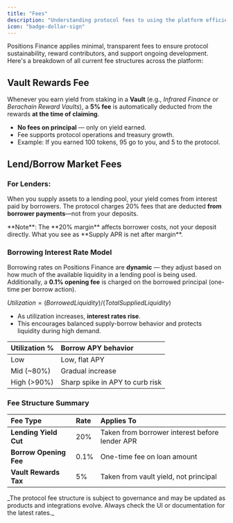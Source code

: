 ```yaml
---
title: "Fees"
description: "Understanding protocol fees to using the platform efficiently.  "
icon: "badge-dollar-sign"
---
```


Positions Finance applies minimal, transparent fees to ensure protocol sustainability, reward contributors, and support ongoing development. Here's a breakdown of all current fee structures across the platform:

## Vault Rewards Fee

Whenever you earn yield from staking in a **Vault** (e.g., _Infrared Finance_ or _Berachain Reward Vaults_), a **5% fee** is automatically deducted from the rewards **at the time of claiming**.

- **No fees on principal** — only on yield earned.
- Fee supports protocol operations and treasury growth.
- Example: If you earned 100 tokens, 95 go to you, and 5 to the protocol.

## Lend/Borrow Market Fees

### For Lenders:

When you supply assets to a lending pool, your yield comes from interest paid by borrowers. The protocol charges 20% fees that are deducted **from borrower payments**—not from your deposits. 

<Note>
  **Note**: The **20% margin** affects borrower costs, not your deposit directly. What you see as **Supply APR is net after margin**.
</Note>

### Borrowing Interest Rate Model

Borrowing rates on Positions Finance are **dynamic** — they adjust based on how much of the available liquidity in a lending pool is being used. Additionally, a **0.1% opening fee** is charged on the borrowed principal (one-time per borrow action).

$Utilization = (Borrowed Liquidity) / (Total Supplied Liquidity)$

- As utilization increases, **interest rates rise**.
- This encourages balanced supply-borrow behavior and protects liquidity during high demand.

| Utilization % | Borrow APY behavior             |
| :------------ | :------------------------------ |
| Low           | Low, flat APY                   |
| Mid (~80%)    | Gradual increase                |
| High (\>90%)  | Sharp spike in APY to curb risk |

### Fee Structure Summary

| **Fee Type**           | **Rate** | **Applies To**                                 |
| :--------------------- | :------- | :--------------------------------------------- |
| **Lending Yield Cut**  | 20%      | Taken from borrower interest before lender APR |
| **Borrow Opening Fee** | 0.1%     | One-time fee on loan amount                    |
| **Vault Rewards Tax**  | 5%       | Taken from vault yield, not principal          |

<Info>
  _The protocol fee structure is subject to governance and may be updated as products and integrations evolve. Always check the UI or documentation for the latest rates._
</Info>